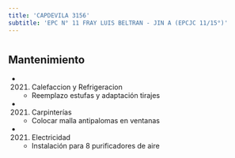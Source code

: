 ```yaml
---
title: 'CAPDEVILA 3156'
subtitle: 'EPC N° 11 FRAY LUIS BELTRAN - JIN A (EPCJC 11/15°)'
---
```


#


## Mantenimiento

*  (2021) Calefaccion y Refrigeracion 
    + Reemplazo estufas y adaptación tirajes

*  (2021) Carpinterías 
    + Colocar malla antipalomas en ventanas

*  (2021) Electricidad 
    + Instalación para 8 purificadores de aire



